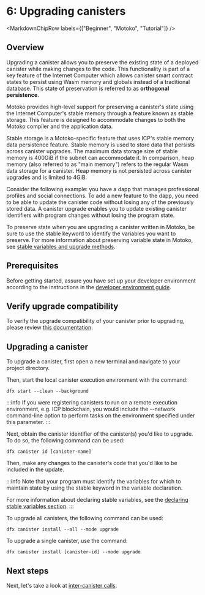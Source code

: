 
# 6: Upgrading canisters

<MarkdownChipRow labels={["Beginner", "Motoko", "Tutorial"]} />

## Overview
Upgrading a canister allows you to preserve the existing state of a deployed canister while making changes to the code. This functionality is part of a key feature of the Internet Computer which allows canister smart contract states to persist using Wasm memory and globals instead of a traditional database. This state of preservation is referred to as **orthogonal persistence**.

Motoko provides high-level support for preserving a canister's state using the Internet Computer's stable memory through a feature known as stable storage. This feature is designed to accommodate changes to both the Motoko compiler and the application data. 

Stable storage is a Motoko-specific feature that uses ICP's stable memory data persistence feature. Stable memory is used to store data that persists across canister upgrades. The maximum data storage size of stable memory is 400GiB if the subnet can accommodate it. In comparison, heap memory (also referred to as "main memory") refers to the regular Wasm data storage for a canister. Heap memory is not persisted across canister upgrades and is limited to 4GiB. 


Consider the following example: you have a dapp that manages professional profiles and social connections. To add a new feature to the dapp, you need to be able to update the canister code without losing any of the previously stored data. A canister upgrade enables you to update existing canister identifiers with program changes without losing the program state.

To preserve state when you are upgrading a canister written in Motoko, be sure to use the stable keyword to identify the variables you want to preserve. For more information about preserving variable state in Motoko, see [stable variables and upgrade methods](https://internetcomputer.org/docs/current/motoko/main/upgrades). 

## Prerequisites

Before getting started, assure you have set up your developer environment according to the instructions in the [developer environment guide](/docs/current/developer-docs/backend/motoko/dev-env).

## Verify upgrade compatibility

To verify the upgrade compatibility of your canister prior to upgrading, please review [this documentation](../../../motoko/main/compatibility).

## Upgrading a canister

To upgrade a canister, first open a new terminal and navigate to your project directory.

Then, start the local canister execution environment with the command:

```
dfx start --clean --background
```

:::info
If you were registering canisters to run on a remote execution environment, e.g. ICP blockchain, you would include the --network command-line option to perform tasks on the environment specified under this parameter.
:::


Next, obtain the canister identifier of the canister(s) you'd like to upgrade. To do so, the following command can be used:

```
dfx canister id [canister-name]
```

Then, make any changes to the canister's code that you'd like to be included in the update.

:::info
Note that your program must identify the variables for which to maintain state by using the stable keyword in the variable declaration.

For more information about declaring stable variables, see the [declaring stable variables section](https://internetcomputer.org/docs/current/motoko/main/upgrades#declaring-stable-variables).
:::


To upgrade all canisters, the following command can be used:

```
dfx canister install --all --mode upgrade
```

To upgrade a single canister, use the command:

```
dfx canister install [canister-id] --mode upgrade
```

## Next steps

Next, let's take a look at [inter-canister calls](intercanister-calls.mdx).
